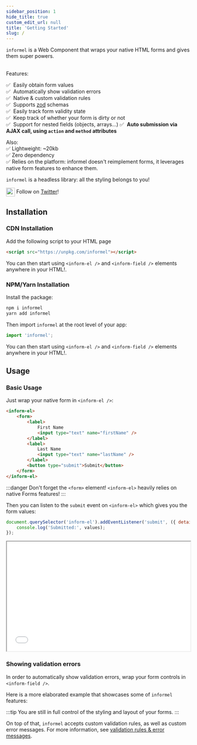 ```yaml
---
sidebar_position: 1
hide_title: true
custom_edit_url: null
title: 'Getting Started'
slug: /
---
```


<head>
    <meta name="twitter:card" content="summary" />
    <meta name="twitter:site" content="@informel_js" />
    <meta name="twitter:title" content="informel is a Web Component that wraps your native HTML forms and gives them super powers." />
    <meta name="twitter:description" content="informel is a Web Component that wraps your native HTML forms and gives them super powers." />
    <meta name="twitter:image" content="https://informel.site/img/logo.png" />
</head>


<GetStartedHeader />

`informel` is a Web Component that wraps your native HTML forms and gives them super powers.

<br />
Features:

✅ &nbsp;Easily obtain form values  
✅ &nbsp;Automatically show validation errors  
✅ &nbsp;Native & custom validation rules  
✅ &nbsp;Supports [zod](https://github.com/colinhacks/zod) schemas  
✅ &nbsp;Easily track form validity state  
✅ &nbsp;Keep track of whether your form is dirty or not  
✅ &nbsp;Support for nested fields (objects, arrays...) 
✅ &nbsp;**Auto submission via AJAX call, using `action` and `method` attributes**

Also:  
✅ Lightweight: ~20kb  
✅ Zero dependency  
✅ Relies on the platform: informel doesn't reimplement forms, it leverages native form features to enhance them.  


`informel` is a headless library: all the styling belongs to you!

<img src="img/Twitter-logo.svg" width="24" align="center"/>&nbsp;Follow on <a href="https://twitter.com/informel_js">Twitter</a>!

## Installation

### CDN Installation

Add the following script to your HTML page

```html
<script src="https://unpkg.com/informel"></script>
```

You can then start using `<inform-el />` and `<inform-field />` elements anywhere in your HTML!.

### NPM/Yarn Installation

Install the package:

```bash
npm i informel
yarn add informel
```

Then import `informel` at the root level of your app:

```javascript
import 'informel';
```

You can then start using `<inform-el />` and `<inform-field />` elements anywhere in your HTML!.

## Usage

### Basic Usage

Just wrap your native form in `<inform-el />`:

```html
<inform-el>
    <form>
        <label>
            First Name
            <input type="text" name="firstName" />
        </label>
        <label>
            Last Name
            <input type="text" name="lastName" />
        </label>
        <button type="submit">Submit</button>
    </form>
</inform-el>
```

:::danger Don't forget the `<form>` element!
`<inform-el>` heavily relies on native Forms features!
:::

Then you can listen to the `submit` event on `<inform-el>` which gives you the form values:

```javascript
document.querySelector('inform-el').addEventListener('submit', ({ detail: { values } }) => {
    console.log('Submitted:', values);
});
```

<iframe width="100%" height="300" src="//jsfiddle.net/juliendelort/hkpm5b2n/25/embedded/result,html/"></iframe>

### Showing validation errors

In order to automatically show validation errors, wrap your form controls in `<inform-field />`.

<InformFieldErrorPartialExample />

Here is a more elaborated example that showcases some of `informel` features:

<JokesExample />

:::tip You are still in full control of the styling and layout of your forms.
:::

On top of that, `informel` accepts custom validation rules, as well as custom error messages. For more information, see [validation rules & error messages](/validation-rules).
